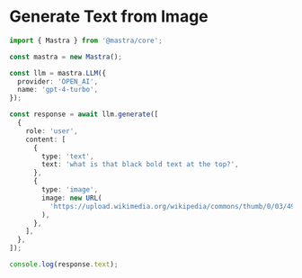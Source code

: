 # Generate Text from Image

```ts showLineNumbers copy
import { Mastra } from '@mastra/core';

const mastra = new Mastra();

const llm = mastra.LLM({
  provider: 'OPEN_AI',
  name: 'gpt-4-turbo',
});

const response = await llm.generate([
  {
    role: 'user',
    content: [
      {
        type: 'text',
        text: 'what is that black bold text at the top?',
      },
      {
        type: 'image',
        image: new URL(
          'https://upload.wikimedia.org/wikipedia/commons/thumb/0/03/491_BC_-_1902_AD_-_A_Long_Time_Between_Drinks.jpg/1000px-491_BC_-_1902_AD_-_A_Long_Time_Between_Drinks.jpg',
        ),
      },
    ],
  },
]);

console.log(response.text);
```
